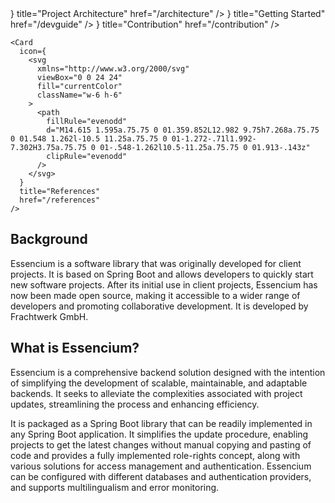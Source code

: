 

<Cards>
  <Card
    icon={
      <svg
        xmlns="http://www.w3.org/2000/svg"
        fill="none"
        viewBox="0 0 24 24"
        strokeWidth={1.5}
        stroke="currentColor"
        className="w-6 h-6"
      >
        <path
          strokeLinecap="round"
          strokeLinejoin="round"
          d="M15.75 17.25v3.375c0 .621-.504 1.125-1.125 1.125h-9.75a1.125 1.125 0 01-1.125-1.125V7.875c0-.621.504-1.125 1.125-1.125H6.75a9.06 9.06 0 011.5.124m7.5 10.376h3.375c.621 0 1.125-.504 1.125-1.125V11.25c0-4.46-3.243-8.161-7.5-8.876a9.06 9.06 0 00-1.5-.124H9.375c-.621 0-1.125.504-1.125 1.125v3.5m7.5 10.375H9.375a1.125 1.125 0 01-1.125-1.125v-9.25m12 6.625v-1.875a3.375 3.375 0 00-3.375-3.375h-1.5a1.125 1.125 0 01-1.125-1.125v-1.5a3.375 3.375 0 00-3.375-3.375H9.75"
        />
      </svg>
    }
    title="Project Architecture"
    href="/architecture"
  />
  <Card
    icon={
      <svg
        xmlns="http://www.w3.org/2000/svg"
        fill="none"
        viewBox="0 0 24 24"
        strokeWidth={1.5}
        stroke="currentColor"
        className="w-6 h-6"
      >
        <path
          strokeLinecap="round"
          strokeLinejoin="round"
          d="M9.813 15.904L9 18.75l-.813-2.846a4.5 4.5 0 00-3.09-3.09L2.25 12l2.846-.813a4.5 4.5 0 003.09-3.09L9 5.25l.813 2.846a4.5 4.5 0 003.09 3.09L15.75 12l-2.846.813a4.5 4.5 0 00-3.09 3.09zM18.259 8.715L18 9.75l-.259-1.035a3.375 3.375 0 00-2.455-2.456L14.25 6l1.036-.259a3.375 3.375 0 002.455-2.456L18 2.25l.259 1.035a3.375 3.375 0 002.456 2.456L21.75 6l-1.035.259a3.375 3.375 0 00-2.456 2.456zM16.894 20.567L16.5 21.75l-.394-1.183a2.25 2.25 0 00-1.423-1.423L13.5 18.75l1.183-.394a2.25 2.25 0 001.423-1.423l.394-1.183.394 1.183a2.25 2.25 0 001.423 1.423l1.183.394-1.183.394a2.25 2.25 0 00-1.423 1.423z"
        />
      </svg>
    }
    title="Getting Started"
    href="/devguide"
  />
  <Card
    icon={
      <svg
        xmlns="http://www.w3.org/2000/svg"
        viewBox="0 0 24 24"
        fill="currentColor"
        className="w-6 h-6"
      >
        <path
          fillRule="evenodd"
          d="M14.615 1.595a.75.75 0 01.359.852L12.982 9.75h7.268a.75.75 0 01.548 1.262l-10.5 11.25a.75.75 0 01-1.272-.71l1.992-7.302H3.75a.75.75 0 01-.548-1.262l10.5-11.25a.75.75 0 01.913-.143z"
          clipRule="evenodd"
        />
      </svg>
    }
    title="Contribution"
    href="/contribution"
  />

    <Card
      icon={
        <svg
          xmlns="http://www.w3.org/2000/svg"
          viewBox="0 0 24 24"
          fill="currentColor"
          className="w-6 h-6"
        >
          <path
            fillRule="evenodd"
            d="M14.615 1.595a.75.75 0 01.359.852L12.982 9.75h7.268a.75.75 0 01.548 1.262l-10.5 11.25a.75.75 0 01-1.272-.71l1.992-7.302H3.75a.75.75 0 01-.548-1.262l10.5-11.25a.75.75 0 01.913-.143z"
            clipRule="evenodd"
          />
        </svg>
      }
      title="References"
      href="/references"
    />
</Cards>

## Background

Essencium is a software library that was originally developed for client projects. It is based on Spring Boot and allows developers to quickly start new software projects. After its initial use in client projects, Essencium has now been made open source, making it accessible to a wider range of developers and promoting collaborative development. It is developed by Frachtwerk GmbH.

## What is Essencium?

Essencium is a comprehensive backend solution designed with the intention of simplifying the development of scalable, maintainable, and adaptable backends. It seeks to alleviate the complexities associated with project updates, streamlining the process and enhancing efficiency.

It is packaged as a Spring Boot library that can be readily implemented in any Spring Boot application. It simplifies the update procedure, enabling projects to get the latest changes without manual copying and pasting of code and provides a fully implemented role-rights concept, along with various solutions for access management and authentication. Essencium can be configured with different databases and authentication providers, and supports multilingualism and error monitoring.